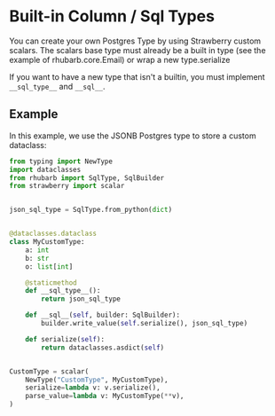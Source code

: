 # Built-in Column / Sql Types

You can create your own Postgres Type by using Strawberry custom scalars. The scalars base type must already be a built in type (see the example of rhubarb.core.Email) or wrap a new type.serialize

If you want to have a new type that isn't a builtin, you must implement `__sql_type__` and `__sql__`.

## Example

In this example, we use the JSONB Postgres type to store a custom dataclass:

```python
from typing import NewType
import dataclasses
from rhubarb import SqlType, SqlBuilder
from strawberry import scalar


json_sql_type = SqlType.from_python(dict)


@dataclasses.dataclass
class MyCustomType:
    a: int
    b: str
    o: list[int]

    @staticmethod
    def __sql_type__():
        return json_sql_type

    def __sql__(self, builder: SqlBuilder):
        builder.write_value(self.serialize(), json_sql_type)

    def serialize(self):
        return dataclasses.asdict(self)


CustomType = scalar(
    NewType("CustomType", MyCustomType),
    serialize=lambda v: v.serialize(),
    parse_value=lambda v: MyCustomType(**v),
)
```
